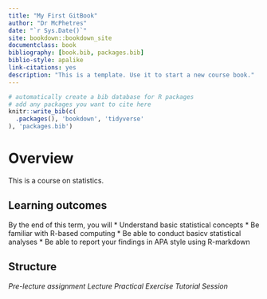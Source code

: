 ```yaml
--- 
title: "My First GitBook"
author: "Dr McPhetres"
date: "`r Sys.Date()`"
site: bookdown::bookdown_site
documentclass: book
bibliography: [book.bib, packages.bib]
biblio-style: apalike
link-citations: yes
description: "This is a template. Use it to start a new course book."
---
```


```r
# automatically create a bib database for R packages
# add any packages you want to cite here
knitr::write_bib(c(
  .packages(), 'bookdown', 'tidyverse'
), 'packages.bib')

```



# Overview {-}

This is a course on statistics.

## Learning outcomes

By the end of this term, you will 
* Understand basic statistical concepts
* Be familiar with R-based computing
* Be able to conduct basicv statistical analyses
* Be able to report your findings in APA style using R-markdown

## Structure

*Pre-lecture assignment*
*Lecture*
*Practical Exercise*
*Tutorial Session*



